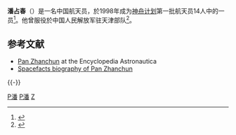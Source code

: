 {{NoteTA
|G1=Aero
}}
{{宇航员信息框
| 姓名          = 潘占春
| 照片          = https://skywatcher2017.files.wordpress.com/2017/08/xin_37209052418339371088241_e589afe69cac.jpg 
| 标题          = 航天员
| 国籍          = {{PRC}} 
| 出生日期      = 
| 出生地点      = {{CHN}}
| 之前职业      = [[战斗机|战斗机]][[飞行员|飞行员]]
| 军阶          = [[File:PLAGF-0715-LTC.png|30px]] [[中國人民解放軍中校|中國人民解放軍中校]]
| 选择          = 
| 太空时间      = 
| 任务          =
| 任务徽章      =
}}

'''潘占春'''（{{bd|1966年|10月29日||catIdx=P潘}}）是一名中国航天员，於1998年成为[[神舟计划|神舟计划]]第一批航天员14人中的一员<ref>{{cite web |url = http://mil.cnwest.com/content/2008-09/25/content_1443534.htm |title=中国第8名航天员陈全首度曝光 来自巴山蜀水 |website = 西部网 |language=zh-CN |access-date=2010-01-27 |archive-url=https://web.archive.org/web/20131203171118/http://mil.cnwest.com/content/2008-09/25/content_1443534.htm |archive-date=2013-12-03 |dead-url=yes }}</ref>。他曾服役於中国人民解放军驻天津部队<ref>{{cite web | url=http://news.enorth.com.cn/system/2008/06/18/003414094.shtml | title=神舟七号待飞天 将实现中国航天员首次太空行走 | website=北方网 | language=zh-CN | access-date=2010-01-27 | archive-date=2017-08-31 | archive-url=https://web.archive.org/web/20170831133151/http://news.enorth.com.cn/system/2008/06/18/003414094.shtml | dead-url=no }}</ref>。

== 参考文献 ==
{{Reflist}}
{{ReflistH}}
* [http://www.astronautix.com/astros/pannchun.htm Pan Zhanchun] {{Wayback|url=http://www.astronautix.com/astros/pannchun.htm |date=20160708073453 }} at the Encyclopedia Astronautica
* [http://www.spacefacts.de/bios/international/english/pan_zhanchun.htm Spacefacts biography of Pan Zhanchun] {{Wayback|url=http://www.spacefacts.de/bios/international/english/pan_zhanchun.htm |date=20201024205019 }}
{{ReflistF}}

{{-}}
{{中国航天员}}

[[Category:神舟计划|P潘]]
[[Category:一级航天员|P潘]]
[[Category:潘姓|Z]]

{{china-mil-bio-stub}}
